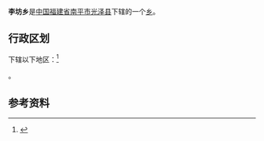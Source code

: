 {{中国乡级行政区|35/07/23/202/000
| 行政区全称 = 李坊乡
| 景观照片文件名 =
| 景观照片描述 =
| 汉语拼音 =
| 通用拼音 =
| 注音符號 =
| 其它标音类型1 =
| 其它标音1 =
| 其它标音类型2 =
| 其它标音2 =
| 其它语言类型1 =
| 其它语言地名1 =
| 其它语言类型2 =
| 其它语言地名2 =
| 上级行政区 = [[福建省|福建省]][[南平市|南平市]][[光泽县|光泽县]]
| 行政区类别 = [[乡|乡]]
| 总面积 =
| 户籍人口 =
| 户籍人口年份 =
| 常住人口 =
| 常住人口年份 =
| 人口密度 =
| 行政区划 =
| 官方网站 =
| 政府驻地 =
| 邮政编码 =
| 电话区号 = 599
| 毗邻行政区 =
| 位置图文件名 =
| 位置图描述 =
}}
'''李坊乡'''是[[中华人民共和国|中国]][[福建省|福建省]][[南平市|南平市]][[光泽县|光泽县]]下辖的一个[[乡|乡]]。

== 行政区划 ==
{{PAGENAMEBASE}}下辖以下地区：<ref>{{PRC admin/ref sgc|35/07/23/202/000}}</ref>

{{PRC admin/children|35/07/23/202/000}}。

== 参考资料 ==

{{reflist}}

{{PRC admin/navcat|35/07/23/202/000}}